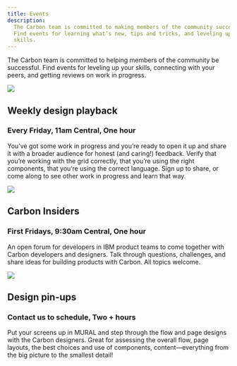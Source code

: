 ```yaml
---
title: Events
description:
  The Carbon team is committed to making members of the community successful.
  Find events for learning what’s new, tips and tricks, and leveling up your
  skills.
---
```


<PageDescription>

The Carbon team is committed to helping members of the community be successful.
Find events for leveling up your skills, connecting with your peers, and getting
reviews on work in progress.

</PageDescription>

<Row className="events-list">
<Column colLg={4} colMd={2}>

![](/images/events_design_playback.png)

</Column>
<Column colLg={7} colMd={5}>

## Weekly design playback

### Every Friday, 11am Central, One hour

You’ve got some work in progress and you’re ready to open it up and share it
with a broader audience for honest (and caring!) feedback. Verify that you’re
working with the grid correctly, that you’re using the right components, that
you’re using the correct language. Sign up to share, or come along to see other
work in progress and learn that way.

<CardGroup>
  <MiniCard title="Sign up" href="#" actionIcon="launch" />
</CardGroup>

</Column>
</Row>
<Row className="events-list">
<Column colLg={4} colMd={2}>

![](/images/events_insiders.png)

</Column>
<Column colLg={7} colMd={5}>

## Carbon Insiders

### First Fridays, 9:30am Central, One hour

An open forum for developers in IBM product teams to come together with Carbon
developers and designers. Talk through questions, challenges, and share ideas
for building products with Carbon. All topics welcome.

<CardGroup>
  <MiniCard
    title="Contact us for more information"
    href="#"
    actionIcon="launch"
  />
</CardGroup>

</Column>
</Row>
<Row className="events-list">
<Column colLg={4} colMd={2}>

![](/images/events_pinup.png)

</Column>
<Column colLg={7} colMd={5}>

## Design pin-ups

### Contact us to schedule, Two + hours

Put your screens up in MURAL and step through the flow and page designs with the
Carbon designers. Great for assessing the overall flow, page layouts, the best
choices and use of components, content—everything from the big picture to the
smallest detail!

<CardGroup>
  <MiniCard title="Contact us" href="#" actionIcon="launch" />
</CardGroup>

</Column>
</Row>
